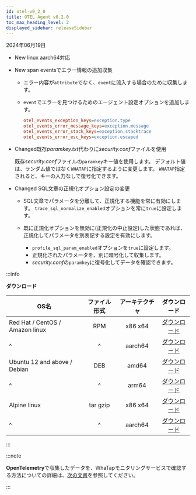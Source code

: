 ```yaml
---
id: otel-v0_2_0
title: OTEL Agent v0.2.0
toc_max_heading_level: 2
displayed_sidebar: releaseSidebar
---
```


2024年06月19日

- <Status>New</Status> linux aarch64対応

- <Status>New</Status> span eventsでエラー情報の追加収集

  - エラー内容が`attribute`でなく、`event`に流入する場合のために収集します。

  - `event`でエラーを見つけるためのエージェント設定オプションを追加します。

    ```ini title="whatap.conf"
    otel_events_exception_keys=exception.type
    otel_events_error_message_keys=exception.message
    otel_events_error_stack_keys=exception.stacktrace
    otel_events_error_esc_keys=exception.escaped
    ```

- <Status>Changed</Status>既存*paramkey.txt*代わりに*security.conf*ファイルを使用

  既存*security.conf*ファイルの`paramkey`キー値を使用します。 デフォルト値は、ランダム値ではなく`WHATAP`に指定するように変更します。 `WHATAP`指定されると、キーの入力なしで復号化できます。

- <Status>Changed</Status> SQL文章の正規化オプション設定の変更

  - SQL文章でパラメータを分離して、正規化する機能を常に有効にします。 `trace_sql_normalize_enabled`オプションを常に`true`に設定します。

  - 既に正規化オプションを無効に(正規化の中止設定)した状態であれば、正規化してパラメータを別表記する設定を有効にします。

    - `profile_sql_param_enabled`オプションを`true`に設定します。
    - 正規化されたパラメータを、別に暗号化して収集します。
    - *security.conf*の`paramkey`に復号化してデータを確認できます。

:::info

**ダウンロード**

| OS名                             |  ファイル形式  | アーキテクチャ |                                      ダウンロード                                     |
| ------------------------------- | :------: | :-----: | :-----------------------------------------------------------------------------: |
| Red Hat / CentOS / Amazon linux |    RPM   | x86 x64 |  [ダウンロード](https://repo.whatap.io/centos/6/x86_64/whatap-otel-0.2-0.x86_64.rpm)  |
| \^                              |    \^    | aarch64 | [ダウンロード](https://repo.whatap.io/centos/7/aarch64/whatap-otel-0.2-0.aarch64.rpm) |
| Ubuntu 12 and above / Debian    |    DEB   |  amd64  |   [ダウンロード](https://repo.whatap.io/debian/unstable/whatap-otel_0.2.0_amd64.deb)  |
| \^                              |    \^    |  arm64  |   [ダウンロード](https://repo.whatap.io/debian/unstable/whatap-otel_0.2.0_arm64.deb)   |
| Alpine linux                    | tar gzip | x86 x64 |     [ダウンロード](https://repo.whatap.io/alpine/x86_64/whatap-otel-0.2.0.tar.gz)     |
| \^                              |    \^    | aarch64 |     [ダウンロード](https://repo.whatap.io/alpine/aarch64/whatap-otel-0.2.0.tar.gz)    |

:::

:::note

**OpenTelemetry**で収集したデータを、WhaTapモニタリングサービスで確認する方法についての詳細は、[次の文書](../../opentelemetry/introduction)を参照してください。

:::
